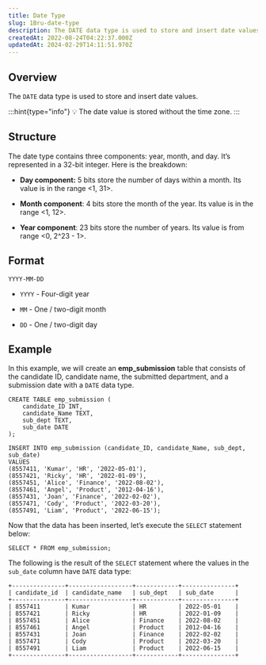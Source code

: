```yaml
---
title: Date Type
slug: 1Bru-date-type
description: The DATE data type is used to store and insert date values using three components: year, month, and day. We'll be going over more in this guide.
createdAt: 2022-08-24T04:22:37.000Z
updatedAt: 2024-02-29T14:11:51.970Z
---
```


## Overview

The `DATE` data type is used to store and insert date values.

:::hint{type="info"}
💡 The date value is stored without the time zone.
:::

## Structure

The date type contains three components: year, month, and day. It’s represented in a 32-bit integer. Here is the breakdown:

*   **Day component:** 5 bits store the number of days within a month. Its value is in the range <1, 31>.

*   **Month component**: 4 bits store the month of the year. Its value is in the range <1, 12>.

*   **Year component**: 23 bits store the number of years. Its value is from range <0, 2^23 - 1>.

## Format

```pgsql
YYYY-MM-DD
```

*   `YYYY` - Four-digit year

*   `MM` - One / two-digit month

*   `DD` - One / two-digit day

## Example

In this example, we will create an **emp\_submission** table that consists of the candidate ID, candidate name, the submitted department, and a submission date with a `DATE` data type.

```pgsql
CREATE TABLE emp_submission (
    candidate_ID INT,
    candidate_Name TEXT,
    sub_dept TEXT,
    sub_date DATE
);

INSERT INTO emp_submission (candidate_ID, candidate_Name, sub_dept, sub_date)
VALUES 
(8557411, 'Kumar', 'HR', '2022-05-01'),
(8557421, 'Ricky', 'HR', '2022-01-09'),
(8557451, 'Alice', 'Finance', '2022-08-02'),
(8557461, 'Angel', 'Product', '2012-04-16'),
(8557431, 'Joan', 'Finance', '2022-02-02'),
(8557471, 'Cody', 'Product', '2022-03-20'),
(8557491, 'Liam', 'Product', '2022-06-15');
```

Now that the data has been inserted, let’s execute the `SELECT` statement below:

```pgsql
SELECT * FROM emp_submission;
```

The following is the result of the `SELECT` statement where the values in the `sub_date` column have `DATE` data type:

```pgsql
+---------------+------------------+------------+---------------+
| candidate_id  | candidate_name   | sub_dept   | sub_date      |
+---------------+------------------+------------+---------------+
| 8557411       | Kumar            | HR         | 2022-05-01    |
| 8557421       | Ricky            | HR         | 2022-01-09    |
| 8557451       | Alice            | Finance    | 2022-08-02    |
| 8557461       | Angel            | Product    | 2012-04-16    |
| 8557431       | Joan             | Finance    | 2022-02-02    |
| 8557471       | Cody             | Product    | 2022-03-20    |
| 8557491       | Liam             | Product    | 2022-06-15    |
+---------------+------------------+------------+---------------+
```

